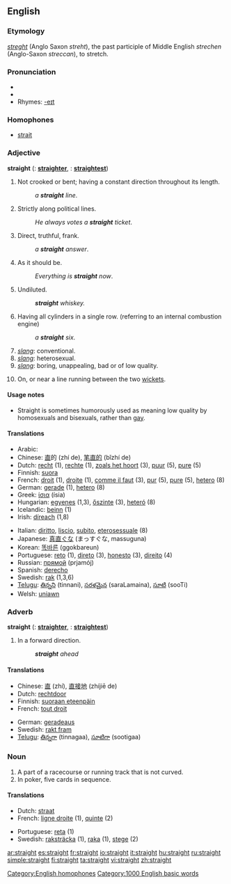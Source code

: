==English==

===Etymology===
{{ME.}} ''[[streght]]'' (Anglo Saxon ''streht''), the past participle of Middle English ''strechen'' (Anglo-Saxon ''streccan''), to stretch.

===Pronunciation===
*{{SAMPA|/streIt/}}
*{{audio|en-us-straight.ogg|Audio (US)}}
*Rhymes: [[Rhymes:English:-eɪt|-eɪt]]

===Homophones===
* [[strait]]

===Adjective===
'''straight''' ({{compar}}: '''[[straighter]]''', {{superl}}: '''[[straightest]]''')

# Not crooked or bent; having a constant direction throughout its length.
#: ''a '''straight''' line''.
# Strictly along political lines.
#: ''He always votes a '''straight''' ticket''.
# Direct, truthful, frank.
#: ''a '''straight''' answer''.
# As it should be.
#: ''Everything is '''straight''' now''.
# Undiluted.
#: '''''straight''' whiskey.''
# Having all cylinders in a single row. (referring to an internal combustion engine)
#: ''a '''straight''' six.''
# ''[[slang]]'': conventional.
# ''[[slang]]'': heterosexual.
# ''[[slang]]'': boring, unappealing, bad or of low quality.
# {{cricket}} On, or near a line running between the two [[wicket]]s.

====Usage notes====
* Straight is sometimes humorously used as meaning low quality by homosexuals and bisexuals, rather than [[gay]].

====Translations====

{{top}}
*Arabic: {{ARchar|[[مستقيم]]}} {{Unicode|(mustaqí:m)}}
*Chinese: [[直]]的 (zhí de), [[笔直的]] (bǐzhí de)
*Dutch: [[recht]] (1), [[rechte]] (1), [[zoals het hoort]] (3), [[puur]] (5), [[pure]] (5)
*Finnish: [[suora]]
*French: [[droit]] {{m}} (1), [[droite]] {{f}} (1), [[comme il faut]] (3), [[pur]] (5), [[pure]] (5), [[hetero]] (8)
*German: [[gerade]] (1), [[hetero]] (8)
*Greek: [[ίσια]] (ísia)
*Hungarian: [[egyenes]] (1,3), [[őszinte]] (3), [[heteró]] (8)
*Icelandic: [[beinn]] (1)
*Irish: [[díreach]] (1,8)
{{mid}}
*Italian: [[diritto]], [[liscio]], [[subito]], [[eterosessuale]] (8)
*Japanese: [[真直ぐな]] (まっすぐな, massuguna)
*Korean: [[똑바른]] (ggokbareun)
*Portuguese: [[reto]] {{m}} (1), [[direto]] {{m}} (3), [[honesto]] {{m}} (3), [[direito]] {{m}} (4)
*Russian: [[прямой]] (prjamój)
*Spanish: [[derecho]]
*Swedish: [[rak]] (1,3,6)
*[[Telugu]]: [[తిన్నని]] (tinnani), [[సరళమైన]] (saraLamaina), [[సూటి]] (sooTi)
*Welsh: [[uniawn]]
{{bottom}}

===Adverb===
'''straight''' ({{compar}}: '''[[straighter]]''', {{superl}}: '''[[straightest]]''')

# In a forward direction.
#: '''''straight''' ahead''

====Translations====

{{top}}
*Chinese: [[直]] (zhí), [[直接地]] (zhíjiē de)
*Dutch: [[rechtdoor]]
*Finnish: [[suoraan eteenpäin]]
*French: [[tout droit]]
{{mid}}
*German: [[geradeaus]]
*Swedish: [[rakt fram]]
*[[Telugu]]: [[తిన్నగా]] (tinnagaa), [[సూటిగా]] (sootigaa)
{{bottom}}

===Noun===
{{en-noun}}

# A part of a racecourse or running track that is not curved.
# In poker, five cards in sequence.

====Translations====

{{top}}
*Dutch: [[straat]]
*French: [[ligne droite]] {{f}} (1), [[quinte]] {{f}} (2)
{{mid}}
*Portuguese: [[reta]] {{f}} (1)
*Swedish: [[raksträcka]] {{c}} (1), [[raka]] {{c}} (1), [[stege]] {{c}} (2)
{{bottom}}

[[Category:English homophones]]
[[Category:1000 English basic words]]

[[ar:straight]]
[[es:straight]]
[[fr:straight]]
[[io:straight]]
[[it:straight]]
[[hu:straight]]
[[ru:straight]]
[[simple:straight]]
[[fi:straight]]
[[ta:straight]]
[[vi:straight]]
[[zh:straight]]